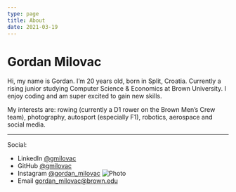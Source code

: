 ```yaml
---
type: page
title: About
date: 2021-03-19
---
```


# Gordan Milovac


Hi, my name is Gordan. I’m 20 years old, born in Split, Croatia. Currently a rising junior studying Computer Science & Economics at Brown University. I enjoy coding and am super excited to gain new skills.

My interests are: rowing (currently a D1 rower on the Brown Men’s Crew team), photography, autosport (especially F1), robotics, aerospace and social media.

---

Social:
- LinkedIn [@gmilovac](https://www.linkedin.com/in/gmilovac/)
- GitHub [@gmilovac](https://github.com/gmilovac)
- Instagram [@gordan_milovac](https://www.instagram.com/gordan_milovac/)
<Image
src="/images/photo2.jpg"
alt="Photo"
width={100}
height={100}
priority
className="next-image"
/>
- Email gordan_milovac@brown.edu
